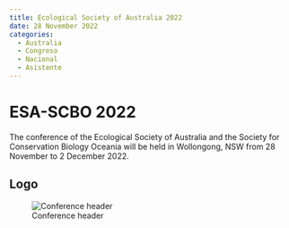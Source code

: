 ```yaml
---
title: Ecological Society of Australia 2022
date: 28 November 2022
categories:
  - Australia
  - Congreso
  - Nacional
  - Asistente
---
```


# ESA-SCBO 2022

The conference of the Ecological Society of Australia and the Society for Conservation Biology Oceania will be held in Wollongong, NSW from 28 November to 2 December 2022. 

## Logo 

![Conference header](https://www.esascbo2022.org.au/wp-content/uploads/2022/02/Conference-header.png){.preview-image}